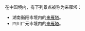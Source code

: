 在中国境内，有下列景点被称为来雁塔：
* 湖南衡阳市境内的[[来雁塔_(衡阳市)|来雁塔]]。
* 四川广元市境内的[[来雁塔_(广元市)|来雁塔]]。
{{disambig|L|cat=三字建築物消歧義}}